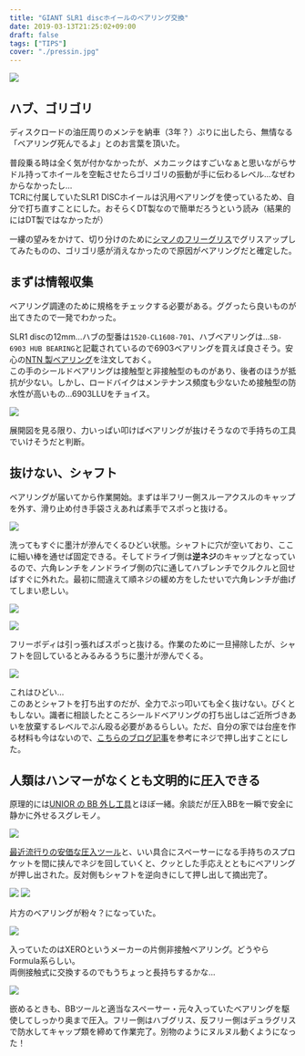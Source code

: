 ---
title: "GIANT SLR1 discホイールのベアリング交換"
date: 2019-03-13T21:25:02+09:00
draft: false
tags: ["TIPS"]
cover: "./pressin.jpg"
---

![ ](./pressin.jpg)

## ハブ、ゴリゴリ

ディスクロードの油圧周りのメンテを納車（3年？）ぶりに出したら、無情なる「ベアリング死んでるよ」とのお言葉を頂いた。

普段乗る時は全く気が付かなかったが、メカニックはすごいなぁと思いながらサドル持ってホイールを空転させたらゴリゴリの振動が手に伝わるレベル…なぜわからなかったし…  
TCRに付属していたSLR1 DISCホイールは汎用ベアリングを使っているため、自分で打ち直すことにした。おそらくDT製なので簡単だろうという読み（結果的にはDT製ではなかったが）

一縷の望みをかけて、切り分けのために[シマノのフリーグリス](https://amzn.to/2TyhJmY)でグリスアップしてみたものの、ゴリゴリ感が消えなかったので原因がベアリングだと確定した。

## まずは情報収集

ベアリング調達のために規格をチェックする必要がある。ググったら良いものが出てきたので一発でわかった。

<LinkCard url="http://www.sykkel.com/teknisk/MY17%20Wheel%20Service%20Part%20Catalogue__1611%20(1).pdf" />

SLR1 discの12mm…ハブの型番は`1520-CL1608-701`、ハブベアリングは…`SB-6903 HUB BEARING`と記載されているので6903ベアリングを買えば良さそう。安心の[NTN 製ベアリング](https://amzn.to/2TMuABg)を注文しておく。  
この手のシールドベアリングは接触型と非接触型のものがあり、後者のほうが抵抗が少ない。しかし、ロードバイクはメンテナンス頻度も少ないため接触型の防水性が高いもの…6903LLUをチョイス。

![ ](./hub.png)

展開図を見る限り、力いっぱい叩けばベアリングが抜けそうなので手持ちの工具でいけそうだと判断。

## 抜けない、シャフト

ベアリングが届いてから作業開始。まずは半フリー側スルーアクスルのキャップを外す、滑り止め付き手袋さえあれば素手でスポっと抜ける。

![ ](./nondriveside.jpg)

洗ってもすぐに墨汁が滲んでくるひどい状態。シャフトに穴が空いており、ここに細い棒を通せば固定できる。そしてドライブ側は**逆ネジ**のキャップとなっているので、六角レンチをノンドライブ側の穴に通してハブレンチでクルクルと回せばすぐに外れた。最初に間違えて順ネジの緩め方をしたせいで六角レンチが曲げてしまい悲しい。

![ ](./loosen.jpg)

![ ](./pulloutfree.jpg)

フリーボディは引っ張ればスポっと抜ける。作業のために一旦掃除したが、シャフトを回しているとみるみるうちに墨汁が滲んでくる。

![ ](./dirty.jpg)

これはひどい…  
このあとシャフトを打ち出すのだが、全力でぶっ叩いても全く抜けない。びくともしない。識者に相談したところシールドベアリングの打ち出しはご近所づきあいを放棄するレベルでぶん殴る必要があるらしい。ただ、自分の家では台座を作る材料も今はないので、[こちらのブログ記事](https://ameblo.jp/toincyclefactory/entry-12126294218.html)を参考にネジで押し出すことにした。

## 人類はハンマーがなくとも文明的に圧入できる

原理的には[UNIOR の BB 外し工具](http://www.dirtfreak.co.jp/cycle/unior/bb-tool-bb30%E7%94%A8%E3%80%81bb90%E7%94%A8/)とほぼ一緒。余談だが圧入BBを一瞬で安全に静かに外せるスグレモノ。

![ ](./pressout.jpg)

[最近流行りの安価な圧入ツール](https://amzn.to/2tN2xX9)と、いい具合にスペーサーになる手持ちのスプロケットを間に挟んでネジを回していくと、クッとした手応えとともにベアリングが押し出された。反対側もシャフトを逆向きにして押し出して摘出完了。

![ ](./6903_lbuu.jpg)
![ ](./crash.jpg)

片方のベアリングが粉々？になっていた。

![ ](./xero_bearing.jpg)

入っていたのはXEROというメーカーの片側非接触ベアリング。どうやらFormula系らしい。  
両側接触式に交換するのでもうちょっと長持ちするかな…

![ ](./complete.jpg)

嵌めるときも、BBツールと適当なスペーサー・元々入っていたベアリングを駆使してしっかり奥まで圧入。フリー側はハブグリス、反フリー側はデュラグリスで防水してキャップ類を締めて作業完了。別物のようにヌルヌル動くようになった！

<Amzn asin="B001NMTIX4" />
